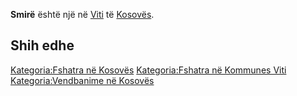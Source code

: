 {{Fshat në 
 | Emri                = Smirë
 | EmriAlt                = 
 | NAME_SHORT_FORM=      
 | NAME_GENERIC=      
 | NAME_SORT_NAME_RO=      SMIRE
 | FULL_NAME_RO = Smirë
 | FULL_NAME_ND_RO=Smire
 | SORT_NAME_RG=SMIRE
 | FULL_NAME_RG=Smirë
 | FULL_NAME_ND_RG=Smire
 | SRP_NAME_SHORT_FORM=      
 | SRP_NAME_GENERIC=      
 | SRP_NAME_SORT_NAME_RO=      
 | SRP_FULL_NAME_RO = 
 | SRP_FULL_NAME_ND_RO=
 | SRP_SORT_NAME_RG=
 | SRP_FULL_NAME_RG=
 | SRP_FULL_NAME_ND_RG=
 | Emri (Rasa dhanore) = 
 | Figura              = 
 | Shteti              = Kosovo
 | Komuna              = Viti
 | Kodi postar         = 
 | Sipërfaqja          = 

 | Popullsia           = 

 | Regj. i popullsisë  = 
 | Dend. e popullsisë  = 
 | Faqja zyrtare       = 
 <!--- Koordinatat ----> 
 | Gjerësia            = 42.299167
 | Gjatësia            = 21.318333
 | Lartësia            = 
}}
'''Smirë''' është një [[]] në [[Viti]] të [[Kosovës]].

<!-- == Gjeografia == -->
<!-- == Historia == -->
<!-- == Demografia == -->
== Shih edhe ==
{{Komuna Viti}}
{{Kosovo-Administrata-Cung}}

[[Kategoria:Fshatra në Kosovës]]
[[Kategoria:Fshatra në Kommunes Viti]]
[[Kategoria:Vendbanime në Kosovës]]